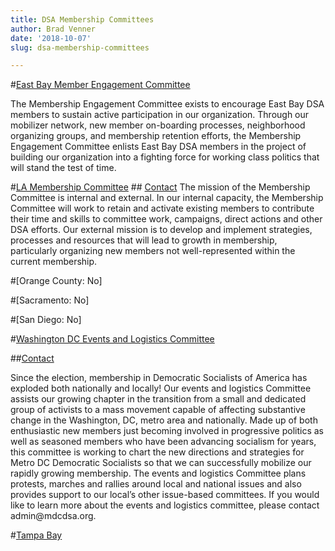 ```yaml
---
title: DSA Membership Committees
author: Brad Venner
date: '2018-10-07'
slug: dsa-membership-committees

---
```

#[East Bay Member Engagement Committee](http://www.eastbaydsa.org/about/committees)

The Membership Engagement Committee exists to encourage East Bay DSA members to sustain active participation in our organization. Through our mobilizer network, new member on-boarding processes, neighborhood organizing groups, and membership retention efforts, the Membership Engagement Committee enlists East Bay DSA members in the project of building our organization into a fighting force for working class politics that will stand the test of time.

#[LA Membership Committee](https://www.dsa-la.org/membership_resource_committee_platform)
## [Contact]()
The mission of the Membership Committee is internal and external. In our internal capacity, the Membership Committee will work to retain and activate existing members to contribute their time and skills to committee work, campaigns, direct actions and other DSA efforts. Our external mission is to develop and implement strategies, processes and resources that will lead to growth in membership, particularly organizing new members not well-represented within the current membership.

#[Orange County:  No]

#[Sacramento:  No]

#[San Diego:  No]

#[Washington DC Events and Logistics Committee]()

##[Contact](admin@mdcdsa.org)

Since the election, membership in Democratic Socialists of America has exploded both nationally and locally! Our events and logistics Committee assists our growing chapter in the transition from a small and dedicated group of activists to a mass movement capable of affecting substantive change in the Washington, DC, metro area and nationally. Made up of both enthusiastic new members just becoming involved in progressive politics as well as seasoned members who have been advancing socialism for years, this committee is working to chart the new directions and strategies for Metro DC Democratic Socialists so that we can successfully mobilize our rapidly growing membership. The events and logistics Committee plans protests, marches and rallies around local and national issues and also provides support to our local’s other issue-based committees. If you would like to learn more about the events and logistics committee, please contact admin@mdcdsa.org.

#[Tampa Bay](https://www.tampabaydsa.org/working-groups/)

##
